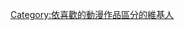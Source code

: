 {{noteTA
|1=zh-hans:翼·年代记;zh-hant:TSUBASA翼;zh-tw:TSUBASA翼;zh-hk:翼之奇幻旅程;zh-mo:翼之奇幻旅程;
}}
[[Category:依喜歡的動漫作品區分的維基人|Category:依喜歡的動漫作品區分的維基人]]
